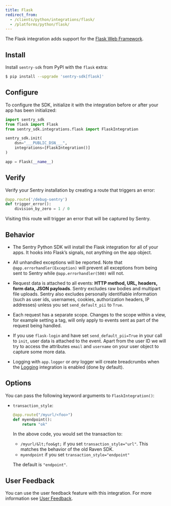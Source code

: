```yaml
---
title: Flask
redirect_from:
  - /clients/python/integrations/flask/
  - /platforms/python/flask/
---
```


The Flask integration adds support for the [Flask Web Framework](https://flask.palletsprojects.com/).

## Install

Install `sentry-sdk` from PyPI with the `flask` extra:

```bash
$ pip install --upgrade 'sentry-sdk[flask]'
```

## Configure

To configure the SDK, initialize it with the integration before or after your app has been initialized:

```python
import sentry_sdk
from flask import Flask
from sentry_sdk.integrations.flask import FlaskIntegration

sentry_sdk.init(
    dsn="___PUBLIC_DSN___",
    integrations=[FlaskIntegration()]
)

app = Flask(__name__)
```

## Verify

Verify your Sentry installation by creating a route that triggers an error:

```py
@app.route('/debug-sentry')
def trigger_error():
    division_by_zero = 1 / 0
```

Visiting this route will trigger an error that will be captured by Sentry.

## Behavior

- The Sentry Python SDK will install the Flask integration for all of your apps. It hooks into Flask’s signals, not anything on the app object.

- All unhandled exceptions will be reported. Note that `@app.errorhandler(Exception)` will prevent all exceptions from being sent to Sentry while `@app.errorhandler(500)` will not.

- Request data is attached to all events: **HTTP method, URL, headers, form data, JSON payloads**. Sentry excludes raw bodies and multipart file uploads. Sentry also excludes personally identifiable information (such as user ids, usernames, cookies, authorization headers, IP addresses) unless you set `send_default_pii` to `True`.

- Each request has a separate scope. Changes to the scope within a view, for example setting a tag, will only apply to events sent as part of the request being handled.

- If you use `flask-login` and have set `send_default_pii=True` in your
  call to `init`, user data is attached to the event. Apart from the user ID
  we will try to access the attributes `email` and `username` on your user
  object to capture some more data.

- Logging with `app.logger` or _any_ logger will create breadcrumbs when
  the [Logging](/platforms/python/guides/logging/)
  integration is enabled (done by default).

## Options

You can pass the following keyword arguments to `FlaskIntegration()`:

- `transaction_style`:

  ```python
  @app.route("/myurl/<foo>")
  def myendpoint():
      return "ok"
  ```

  In the above code, you would set the transaction to:

  - `/myurl/&lt;foo&gt;` if you set `transaction_style="url"`. This matches the behavior of the old Raven SDK.
  - `myendpoint` if you set `transaction_style="endpoint"`

  The default is `"endpoint"`.

## User Feedback

You can use the user feedback feature with this integration. For more information see [User Feedback](enriching-error-data/user-feedback/).
